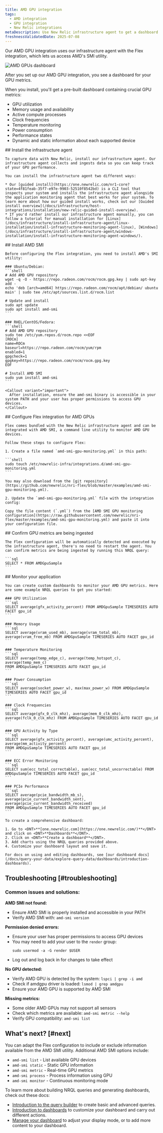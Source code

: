```yaml
---
title: AMD GPU integration
tags:
  - AMD integration
  - GPU integration
  - New Relic integrations
metaDescription: Use New Relic infrastructure agent to get a dashboard with AMD GPU metrics.
freshnessValidatedDate: 2025-07-08
---
```


Our AMD GPU integration uses our infrastructure agent with the Flex integration, which lets us access AMD's SMI utility.

<img
  title="AMD GPUs dashboard"
  alt="AMD GPUs dashboard"
  src="/images/infrastructure_screenshot-full_AMD-GPU-dashboard.webp"
/>

<figcaption>
  After you set up our AMD GPU integration, you see a dashboard for your GPU metrics.
</figcaption>

When you install, you'll get a pre-built dashboard containing crucial GPU metrics:

* GPU utilization
* Memory usage and availability
* Active compute processes
* Clock frequencies
* Temperature monitoring
* Power consumption
* Performance states
* Dynamic and static information about each supported device

<Steps>
  <Step>
    ## Install the infrastructure agent

    To capture data with New Relic, install our infrastructure agent. Our infrastructure agent collects and ingests data so you can keep track of your GPU performance.

    You can install the infrastructure agent two different ways:

    * Our [guided install](https://one.newrelic.com/nr1-core?state=4f81feab-35f7-e97e-9903-52510f8542bd) is a CLI tool that inspects your system and installs the infrastructure agent alongside the application monitoring agent that best works for your system. To learn more about how our guided install works, check out our [Guided install overview](/docs/infrastructure/host-integrations/installation/new-relic-guided-install-overview).
    * If you'd rather install our infrastructure agent manually, you can follow a tutorial for manual installation for [Linux](/docs/infrastructure/install-infrastructure-agent/linux-installation/install-infrastructure-monitoring-agent-linux), [Windows](/docs/infrastructure/install-infrastructure-agent/windows-installation/install-infrastructure-monitoring-agent-windows/).
  </Step>

  <Step>
    ## Install AMD SMI

    Before configuring the Flex integration, you need to install AMD's SMI utility:

    ### Ubuntu/Debian:
    ```shell
    # Add AMD GPU repository
    wget -q -O - https://repo.radeon.com/rocm/rocm.gpg.key | sudo apt-key add -
    echo 'deb [arch=amd64] https://repo.radeon.com/rocm/apt/debian/ ubuntu main' | sudo tee /etc/apt/sources.list.d/rocm.list
    
    # Update and install
    sudo apt update
    sudo apt install amd-smi
    ```

    ### RHEL/CentOS/Fedora:
    ```shell
    # Add AMD GPU repository
    sudo tee /etc/yum.repos.d/rocm.repo <<EOF
    [ROCm]
    name=ROCm
    baseurl=https://repo.radeon.com/rocm/yum/rpm
    enabled=1
    gpgcheck=1
    gpgkey=https://repo.radeon.com/rocm/rocm.gpg.key
    EOF
    
    # Install AMD SMI
    sudo yum install amd-smi
    ```

    <Callout variant="important">
      After installation, ensure the amd-smi binary is accessible in your system PATH and your user has proper permissions to access GPU devices.
    </Callout>
  </Step>

  <Step>
    ## Configure Flex integration for AMD GPUs

    Flex comes bundled with the New Relic infrastructure agent and can be integrated with AMD SMI, a command line utility to monitor AMD GPU devices.

    Follow these steps to configure Flex:

    1. Create a file named `amd-smi-gpu-monitoring.yml` in this path:

    ```shell
    sudo touch /etc/newrelic-infra/integrations.d/amd-smi-gpu-monitoring.yml
    ```

    You may also download from the [git repository](https://github.com/newrelic/nri-flex/blob/master/examples/amd-smi-gpu-monitoring.yml).

    2. Update the `amd-smi-gpu-monitoring.yml` file with the integration config:

    Copy the file content (`.yml`) from the [AMD SMI GPU monitoring configuration](https://raw.githubusercontent.com/newrelic/nri-flex/master/examples/amd-smi-gpu-monitoring.yml) and paste it into your configuration file.
  </Step>

  <Step>
    ## Confirm GPU metrics are being ingested

    The Flex configuration will be automatically detected and executed by the infrastructure agent, there's no need to restart the agent. You can confirm metrics are being ingested by running this NRQL query:

    ```sql
    SELECT * FROM AMDGpuSample
    ```
  </Step>

  <Step>
    ## Monitor your application

    You can create custom dashboards to monitor your AMD GPU metrics. Here are some example NRQL queries to get you started:

    ### GPU Utilization
    ```sql
    SELECT average(gfx_activity_percent) FROM AMDGpuSample TIMESERIES AUTO FACET gpu_id
    ```

    ### Memory Usage
    ```sql
    SELECT average(vram_used_mb), average(vram_total_mb), average(vram_free_mb) FROM AMDGpuSample TIMESERIES AUTO FACET gpu_id
    ```

    ### Temperature Monitoring
    ```sql
    SELECT average(temp_edge_c), average(temp_hotspot_c), average(temp_mem_c) 
    FROM AMDGpuSample TIMESERIES AUTO FACET gpu_id
    ```

    ### Power Consumption
    ```sql
    SELECT average(socket_power_w), max(max_power_w) FROM AMDGpuSample TIMESERIES AUTO FACET gpu_id
    ```

    ### Clock Frequencies
    ```sql
    SELECT average(gfx_0_clk_mhz), average(mem_0_clk_mhz), average(fclk_0_clk_mhz) FROM AMDGpuSample TIMESERIES AUTO FACET gpu_id
    ```

    ### GPU Activity by Type
    ```sql
    SELECT average(gfx_activity_percent), average(umc_activity_percent), average(mm_activity_percent) 
    FROM AMDGpuSample TIMESERIES AUTO FACET gpu_id
    ```

    ### ECC Error Monitoring
    ```sql
    SELECT sum(ecc_total_correctable), sum(ecc_total_uncorrectable) FROM AMDGpuSample TIMESERIES AUTO FACET gpu_id
    ```

    ### PCIe Performance
    ```sql
    SELECT average(pcie_bandwidth_mb_s), average(pcie_current_bandwidth_sent), average(pcie_current_bandwidth_received) 
    FROM AMDGpuSample TIMESERIES AUTO FACET gpu_id
    ```

    To create a comprehensive dashboard:

    1. Go to <DNT>**[one.newrelic.com](https://one.newrelic.com/)**</DNT> and click on <DNT>**Dashboards**</DNT>.
    2. Click on <DNT>**Create a dashboard**</DNT>.
    3. Add charts using the NRQL queries provided above.
    4. Customize your dashboard layout and save it.

    For docs on using and editing dashboards, see [our dashboard docs](/docs/query-your-data/explore-query-data/dashboards/introduction-dashboards).
  </Step>
</Steps>

## Troubleshooting [#troubleshooting]

### Common issues and solutions:

**AMD SMI not found:**
- Ensure AMD SMI is properly installed and accessible in your PATH
- Verify AMD SMI with: `amd-smi version`

**Permission denied errors:**
- Ensure your user has proper permissions to access GPU devices
- You may need to add your user to the `render` group:
  ```shell
  sudo usermod -a -G render $USER
  ```
- Log out and log back in for changes to take effect

**No GPU detected:**
- Verify AMD GPU is detected by the system: `lspci | grep -i amd`
- Check if amdgpu driver is loaded: `lsmod | grep amdgpu`
- Ensure your AMD GPU is supported by AMD SMI

**Missing metrics:**
- Some older AMD GPUs may not support all sensors
- Check which metrics are available: `amd-smi metric --help`
- Verify GPU compatibility: `amd-smi list`

## What's next? [#next]

You can adapt the Flex configuration to include or exclude information available from the AMD SMI utility. Additional AMD SMI options include:

* `amd-smi list` - List available GPU devices
* `amd-smi static` - Static GPU information
* `amd-smi metric` - Real-time GPU metrics
* `amd-smi process` - Process information using GPU
* `amd-smi monitor` - Continuous monitoring mode

To learn more about building NRQL queries and generating dashboards, check out these docs:

* [Introduction to the query builder](/docs/query-your-data/explore-query-data/query-builder/introduction-query-builder) to create basic and advanced queries.
* [Introduction to dashboards](/docs/query-your-data/explore-query-data/dashboards/introduction-dashboards) to customize your dashboard and carry out different actions.
* [Manage your dashboard](/docs/query-your-data/explore-query-data/dashboards/manage-your-dashboard) to adjust your <InlinePopover type="dashboards"/> display mode, or to add more content to your dashboard.
